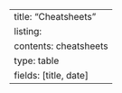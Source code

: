 ---
title: "Cheatsheets"
listing:
    contents: cheatsheets
    type: table
    fields: [title, date]
---